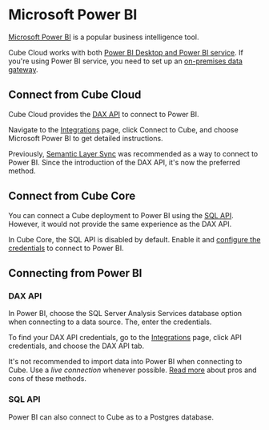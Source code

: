# Microsoft Power BI

[Microsoft Power BI][link-powerbi] is a popular business intelligence tool.

Cube Cloud works with both [Power BI Desktop and Power BI service][link-powerbi-desktop-vs-service].
If you're using Power BI service, you need to set up an [on-premises data gateway][link-powerbi-gateway].

<YouTubeVideo
  url="https://www.youtube.com/embed/vgrFPOMuJJs"
  aspectRatio={8/5}
/>

## Connect from Cube Cloud

Cube Cloud provides the [DAX API][ref-dax-api] to connect to Power BI.

Navigate to the [Integrations][ref-integrations-tools] page, click <Btn>Connect to Cube</Btn>,
and choose <Btn>Microsoft Power BI</Btn> to get detailed instructions.

<InfoBox>

Previously, [Semantic Layer Sync][ref-sls] was recommended as a way to connect
to Power BI. Since the introduction of the DAX API, it's now the preferred
method.

</InfoBox>

## Connect from Cube Core

You can connect a Cube deployment to Power BI using the [SQL API][ref-sql-api].
However, it would not provide the same experience as the DAX API.

In Cube Core, the SQL API is disabled by default. Enable it and [configure
the credentials](/product/apis-integrations/sql-api#configuration) to
connect to Power BI.

## Connecting from Power BI

### DAX API

In Power BI, choose the <Btn>SQL Server Analysis Services database</Btn> option
when connecting to a data source. The, enter the credentials.

To find your DAX API credentials, go to the [Integrations][ref-integrations-apis] page,
click <Btn>API credentials</Btn>, and choose the <Btn>DAX API</Btn> tab.

<InfoBox>

It's not recommended to import data into Power BI when connecting to Cube.
Use a _live connection_ whenever possible. [Read more][ref-powerbi-connection-methods]
about pros and cons of these methods.

</InfoBox>

### SQL API

Power BI can also connect to Cube as to a Postgres database.

[link-powerbi]: https://www.microsoft.com/en-gb/power-platform/products/power-bi/
[link-powerbi-desktop-vs-service]: https://learn.microsoft.com/en-us/power-bi/fundamentals/service-service-vs-desktop
[link-powerbi-gateway]: https://learn.microsoft.com/en-us/power-bi/connect-data/service-gateway-onprem
[ref-dax-api]: /product/apis-integrations/dax-api
[ref-integrations-tools]: /product/workspace/integrations#connect-specific-tools
[ref-integrations-apis]: /product/workspace/integrations#view-api-credentials
[ref-sql-api]: /product/apis-integrations/sql-api
[ref-sls]: /product/apis-integrations/semantic-layer-sync
[ref-powerbi-connection-methods]: /product/apis-integrations/dax-api#connection-methods